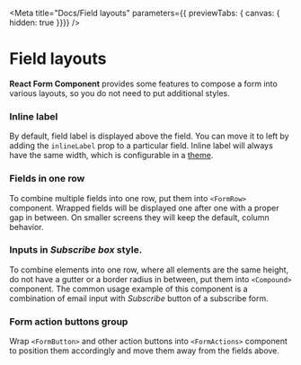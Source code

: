 
<Meta
  title="Docs/Field layouts"
  parameters={{ previewTabs: { canvas: { hidden: true }}}}
/>

# Field layouts

**React Form Component** provides some features to compose a form into various
layouts, so you do not need to put additional styles.

### Inline label

By default, field label is displayed above the field. You can move it to left by
adding the `inlineLabel` prop to a particular field. Inline label will always
have the same width, which is configurable in a
[theme](/?path=/docs/docs-form-layouts--page#default-theme).

### Fields in one row

To combine multiple fields into one row, put them into `<FormRow>` component.
Wrapped fields will be displayed one after one with a proper gap in between. On
smaller screens they will keep the default, column behavior.

### Inputs in _Subscribe box_ style.

To combine elements into one row, where all elements are the same height, do not
have a gutter or a border radius in between, put them into `<Compound>`
component. The common usage example of this component is a combination of email
input with _Subscribe_ button of a subscribe form.

### Form action buttons group

Wrap `<FormButton>` and other action buttons into `<FormActions>` component to
position them accordingly and move them away from the fields above.
